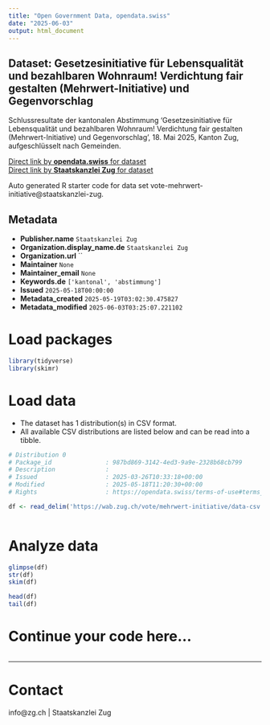 ```yaml
---
title: "Open Government Data, opendata.swiss"
date: "2025-06-03"
output: html_document
---
```


## Dataset: Gesetzesinitiative für Lebensqualität und bezahlbaren Wohnraum! Verdichtung fair gestalten (Mehrwert-Initiative) und Gegenvorschlag

Schlussresultate der kantonalen Abstimmung 'Gesetzesinitiative für Lebensqualität und bezahlbaren Wohnraum! Verdichtung fair gestalten (Mehrwert-Initiative) und Gegenvorschlag', 18. Mai 2025, Kanton Zug, aufgeschlüsselt nach Gemeinden.

[Direct link by **opendata.swiss** for dataset](https://opendata.swiss/de/dataset/gesetzesinitiative-fur-lebensqualitat-und-bezahlbaren-wohnraum-verdichtung-fair-gestalten-mehrw)<br>
[Direct link by **Staatskanzlei Zug** for dataset](https://wab.zug.ch/vote/mehrwert-initiative/data)

Auto generated R starter code for data set vote-mehrwert-initiative@staatskanzlei-zug.

## Metadata

- **Publisher.name** `Staatskanzlei Zug`
- **Organization.display_name.de** `Staatskanzlei Zug`
- **Organization.url** ``
- **Maintainer** `None`
- **Maintainer_email** `None`
- **Keywords.de** `['kantonal', 'abstimmung']`
- **Issued** `2025-05-18T00:00:00`
- **Metadata_created** `2025-05-19T03:02:30.475827`
- **Metadata_modified** `2025-06-03T03:25:07.221102`


# Load packages

```r

library(tidyverse)
library(skimr)

```

# Load data

-   The dataset has 1 distribution(s) in CSV format.
-   All available CSV distributions are listed below and can be read into a tibble.

```r

# Distribution 0
# Package_id               : 987bd869-3142-4ed3-9a9e-2328b68cb799
# Description              : 
# Issued                   : 2025-03-26T10:33:18+00:00
# Modified                 : 2025-05-18T11:20:30+00:00
# Rights                   : https://opendata.swiss/terms-of-use#terms_by

df <- read_delim('https://wab.zug.ch/vote/mehrwert-initiative/data-csv')



```

# Analyze data

```r

glimpse(df)
str(df)
skim(df)

head(df)
tail(df)

```

# Continue your code here...

```r

```

------------------------------------------------------------------------

# Contact

info@zg.ch | Staatskanzlei Zug
